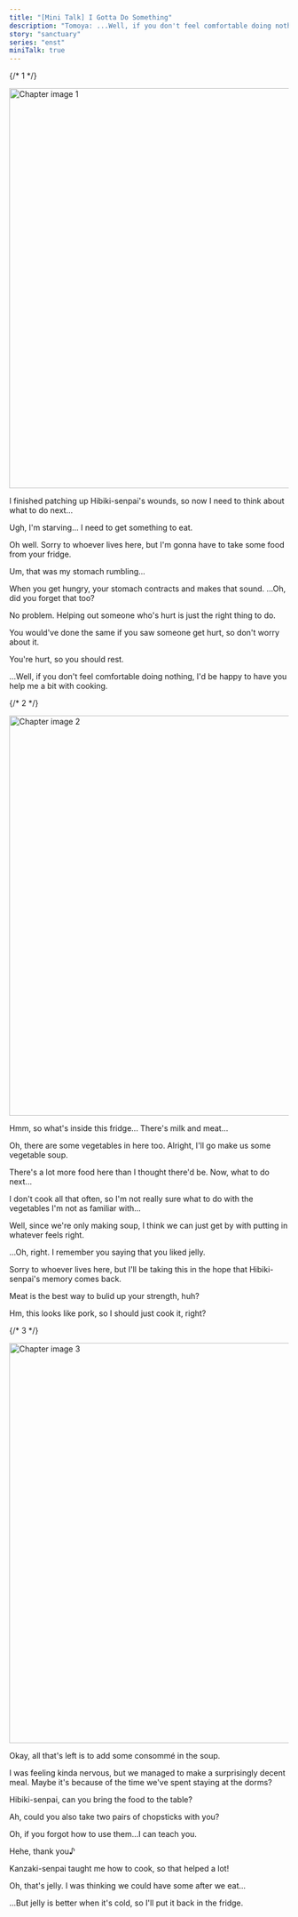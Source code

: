 ```yaml
---
title: "[Mini Talk] I Gotta Do Something"
description: "Tomoya: ...Well, if you don't feel comfortable doing nothing, I'd be happy to have you help me a bit with cooking."
story: "sanctuary"
series: "enst"
miniTalk: true
---
```


{/* 1 */}

<MiniTalkType r="rare" name="I Gotta Do Something" part="1/3" />

<Image
    src="/img/tl/sanctuary/mini_talk/tomoya/2/1.jpg"
    alt="Chapter image 1"
    layout="responsive"
    width="1560"
    height="720"
    quality="100"
/>

<Bubble character="Tomoya">

I finished patching up Hibiki-senpai's wounds, so now I need to think about what to do next...

Ugh, I'm starving... I need to get something to eat.

Oh well. Sorry to whoever lives here, but I'm gonna have to take some food from your fridge.

</Bubble>

<Mt>

<MiniTalk speaker="Wataru" response="What was that sound?">

<Bubble character="Tomoya">

Um, that was my stomach rumbling...

When you get hungry, your stomach contracts and makes that sound. ...Oh, did you forget that too?

</Bubble>

</MiniTalk>

<MiniTalk speaker="Wataru" response="Thank you for taking care of me.">

<Bubble character="Tomoya">

No problem. Helping out someone who's hurt is just the right thing to do.

You would've done the same if you saw someone get hurt, so don't worry about it.

</Bubble>

</MiniTalk>

<MiniTalk speaker="Wataru" response="What should I do?">

<Bubble character="Tomoya">

You're hurt, so you should rest.

...Well, if you don't feel comfortable doing nothing, I'd be happy to have you help me a bit with cooking.

</Bubble>

</MiniTalk>

</Mt>

{/* 2 */}

<MiniTalkType r="rare" name="I Gotta Do Something" part="2/3" />

<Image
    src="/img/tl/sanctuary/mini_talk/tomoya/2/2.jpg"
    alt="Chapter image 2"
    layout="responsive"
    width="1560"
    height="720"
    quality="100"
/>

<Bubble character="Tomoya">

Hmm, so what's inside this fridge... There's milk and meat...

Oh, there are some vegetables in here too. Alright, I'll go make us some vegetable soup.

There's a lot more food here than I thought there'd be. Now, what to do next...

</Bubble>

<Mt>

<MiniTalk speaker="Wataru" response="Take the celery.">

<Bubble character="Tomoya">

I don't cook all that often, so I'm not really sure what to do with the vegetables I'm not as familiar with...

Well, since we're only making soup, I think we can just get by with putting in whatever feels right.

</Bubble>

</MiniTalk>

<MiniTalk speaker="Wataru" response="Take the jelly.">

<Bubble character="Tomoya">

...Oh, right. I remember you saying that you liked jelly.

Sorry to whoever lives here, but I'll be taking this in the hope that Hibiki-senpai's memory comes back.

</Bubble>

</MiniTalk>

<MiniTalk speaker="Wataru" response="Take the meat.">

<Bubble character="Tomoya">

Meat is the best way to bulid up your strength, huh?

Hm, this looks like pork, so I should just cook it, right?

</Bubble>

</MiniTalk>

</Mt>

{/* 3 */}

<MiniTalkType r="rare" name="I Gotta Do Something" part="3/3" />

<Image
    src="/img/tl/sanctuary/mini_talk/tomoya/2/3.jpg"
    alt="Chapter image 3"
    layout="responsive"
    width="1560"
    height="720"
    quality="100"
/>

<Bubble character="Tomoya">

Okay, all that's left is to add some consommé in the soup.

I was feeling kinda nervous, but we managed to make a surprisingly decent meal. Maybe it's because of the time we've spent staying at the dorms?

Hibiki-senpai, can you bring the food to the table?

</Bubble>

<Mt>

<MiniTalk speaker="Wataru" response="Understood.">

<Bubble character="Tomoya">

Ah, could you also take two pairs of chopsticks with you?

Oh, if you forgot how to use them...I can teach you.

</Bubble>

</MiniTalk>

<MiniTalk speaker="Wataru" response="Your cooking is good.">

<Bubble character="Tomoya">

Hehe, thank you♪

Kanzaki-senpai taught me how to cook, so that helped a lot!

</Bubble>

</MiniTalk>

<MiniTalk speaker="Wataru" response="What is this?">

<Bubble character="Tomoya">

Oh, that's jelly. I was thinking we could have some after we eat...

...But jelly is better when it's cold, so I'll put it back in the fridge.

</Bubble>

</MiniTalk>

</Mt>

<Credits
    tl="[Ren](https://tomoya.moe)"
    tlc="[remi](https://twitter.com/trystofstarrs)"
    qc="[honeyspades](https://honeyspades.tumblr.com)"
/>
